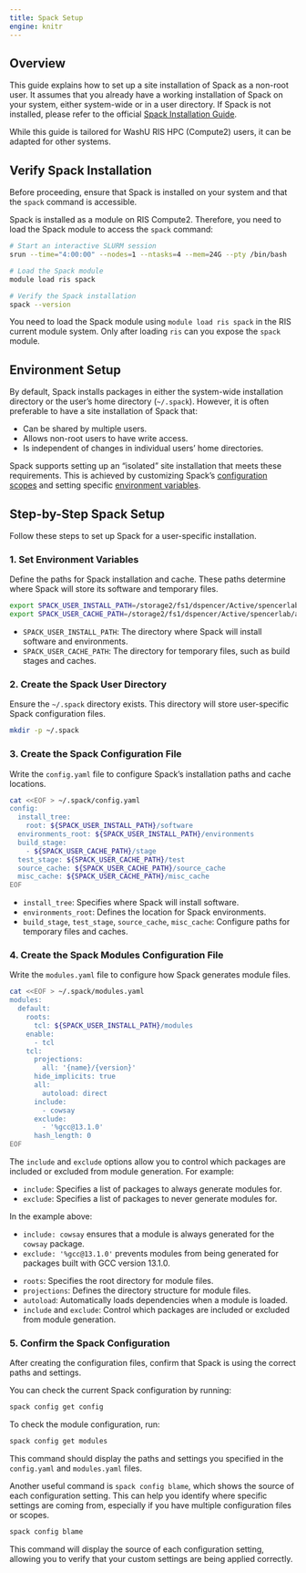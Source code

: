 ```yaml
---
title: Spack Setup
engine: knitr
---
```


## Overview
This guide explains how to set up a site installation of Spack as a non-root user. It assumes that you already have a working installation of Spack on your system, either system-wide or in a user directory. If Spack is not installed, please refer to the official [Spack Installation Guide](https://spack-tutorial.readthedocs.io/en/latest/tutorial_basics.html#installing-spack).

While this guide is tailored for WashU RIS HPC (Compute2) users, it can be adapted for other systems.

## Verify Spack Installation
Before proceeding, ensure that Spack is installed on your system and that the `spack` command is accessible.

Spack is installed as a module on RIS Compute2. Therefore, you need to load the Spack module to access the `spack` command:

```bash
# Start an interactive SLURM session
srun --time="4:00:00" --nodes=1 --ntasks=4 --mem=24G --pty /bin/bash

# Load the Spack module
module load ris spack

# Verify the Spack installation
spack --version
```

:::{.callout-note}
You need to load the Spack module using `module load ris spack` in the RIS current module system. Only after loading `ris` can you expose the `spack` module.
:::

## Environment Setup
By default, Spack installs packages in either the system-wide installation directory or the user's home directory (`~/.spack`). However, it is often preferable to have a site installation of Spack that:

- Can be shared by multiple users.
- Allows non-root users to have write access.
- Is independent of changes in individual users' home directories.

Spack supports setting up an "isolated" site installation that meets these requirements. This is achieved by customizing Spack's [configuration scopes](https://spack.readthedocs.io/en/latest/configuration.html) and setting specific [environment variables](https://spack.readthedocs.io/en/latest/configuration.html#overriding-local-configuration).

## Step-by-Step Spack Setup
Follow these steps to set up Spack for a user-specific installation.

### 1. Set Environment Variables
Define the paths for Spack installation and cache. These paths determine where Spack will store its software and temporary files.

```bash
export SPACK_USER_INSTALL_PATH=/storage2/fs1/dspencer/Active/spencerlab/app/modules/spack
export SPACK_USER_CACHE_PATH=/storage2/fs1/dspencer/Active/spencerlab/app/modules/spack/.cache
```

- `SPACK_USER_INSTALL_PATH`: The directory where Spack will install software and environments.
- `SPACK_USER_CACHE_PATH`: The directory for temporary files, such as build stages and caches.

### 2. Create the Spack User Directory
Ensure the `~/.spack` directory exists. This directory will store user-specific Spack configuration files.

```bash
mkdir -p ~/.spack
```

### 3. Create the Spack Configuration File
Write the `config.yaml` file to configure Spack's installation paths and cache locations.

```bash
cat <<EOF > ~/.spack/config.yaml
config:
  install_tree:
    root: ${SPACK_USER_INSTALL_PATH}/software
  environments_root: ${SPACK_USER_INSTALL_PATH}/environments
  build_stage:
    - ${SPACK_USER_CACHE_PATH}/stage
  test_stage: ${SPACK_USER_CACHE_PATH}/test
  source_cache: ${SPACK_USER_CACHE_PATH}/source_cache
  misc_cache: ${SPACK_USER_CACHE_PATH}/misc_cache
EOF
```

- `install_tree`: Specifies where Spack will install software.
- `environments_root`: Defines the location for Spack environments.
- `build_stage`, `test_stage`, `source_cache`, `misc_cache`: Configure paths for temporary files and caches.

### 4. Create the Spack Modules Configuration File
Write the `modules.yaml` file to configure how Spack generates module files.

```bash
cat <<EOF > ~/.spack/modules.yaml
modules:
  default:
    roots:
      tcl: ${SPACK_USER_INSTALL_PATH}/modules
    enable:
      - tcl
    tcl:
      projections:
        all: '{name}/{version}'
      hide_implicits: true
      all:
        autoload: direct
      include:
        - cowsay
      exclude: 
        - '%gcc@13.1.0'
      hash_length: 0
EOF
```

:::{.callout-note}
The `include` and `exclude` options allow you to control which packages are included or excluded from module generation. For example:

- `include`: Specifies a list of packages to always generate modules for.
- `exclude`: Specifies a list of packages to never generate modules for.

In the example above:

- `include: cowsay` ensures that a module is always generated for the `cowsay` package.
- `exclude: '%gcc@13.1.0'` prevents modules from being generated for packages built with GCC version 13.1.0.
:::

- `roots`: Specifies the root directory for module files.
- `projections`: Defines the directory structure for module files.
- `autoload`: Automatically loads dependencies when a module is loaded.
- `include` and `exclude`: Control which packages are included or excluded from module generation.

### 5. Confirm the Spack Configuration
After creating the configuration files, confirm that Spack is using the correct paths and settings.

You can check the current Spack configuration by running:

```bash
spack config get config
```

To check the module configuration, run:

```bash
spack config get modules
```

This command should display the paths and settings you specified in the `config.yaml` and `modules.yaml` files.

Another useful command is `spack config blame`, which shows the source of each configuration setting. This can help you identify where specific settings are coming from, especially if you have multiple configuration files or scopes.

```bash
spack config blame
```

This command will display the source of each configuration setting, allowing you to verify that your custom settings are being applied correctly.
